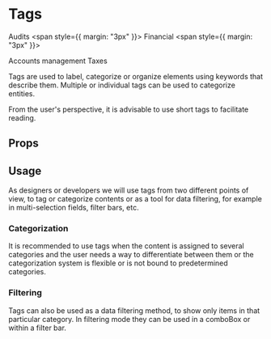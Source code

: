 
<Meta title="UX Patterns/Components/Tags" />

# Tags

<Tag size="large">Audits</Tag>
<span style={{ margin: "3px" }}></span>
<Tag color="blue" iconCls="dx-icon-lab" size="large">
    Financial
</Tag>
<span style={{ margin: "3px" }}></span>

<Tag color="orange" size="large">
    Accounts management
</Tag>
<span style={{ margin: "3px" }}></span>

<Tag color="aqua" size="large">
    Taxes
</Tag>
<div style={{ height: "30px" }}></div>

Tags are used to label, categorize or organize elements using keywords that describe them. Multiple or individual tags can be used to categorize entities.

From the user's perspective, it is advisable to use short tags to facilitate reading.

## Props

<ArgsTable of={Tag} />

## Usage

As designers or developers we will use tags from two different points of view, to tag or categorize contents or as a tool for data filtering, for example in multi-selection fields, filter bars, etc.

### Categorization

It is recommended to use tags when the content is assigned to several categories and the user needs a way to differentiate between them or the categorization system is flexible or is not bound to predetermined categories.

### Filtering

Tags can also be used as a data filtering method, to show only items in that particular category. In filtering mode they can be used in a comboBox or within a filter bar.
